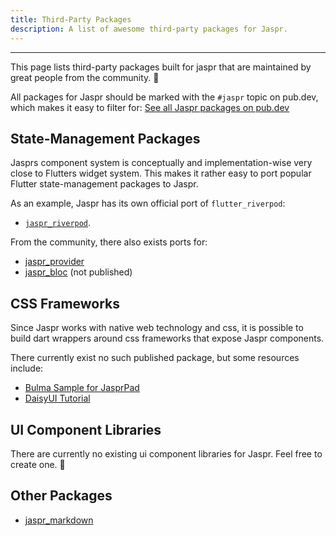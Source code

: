 ```yaml
---
title: Third-Party Packages
description: A list of awesome third-party packages for Jaspr.
---
```


---

This page lists third-party packages built for jaspr that are maintained by great people 
from the community. 💙

All packages for Jaspr should be marked with the `#jaspr` topic on pub.dev, which makes it easy to filter for:
[See all Jaspr packages on pub.dev](https://pub.dev/packages?q=topic%3Ajaspr)

## State-Management Packages

Jasprs component system is conceptually and implementation-wise very close to Flutters 
widget system. This makes it rather easy to port popular Flutter state-management packages to Jaspr.

As an example, Jaspr has its own official port of `flutter_riverpod`:

- [`jaspr_riverpod`](/eco/riverpod).

From the community, there also exists ports for:

- [jaspr_provider](https://pub.dev/packages/jaspr_provider)
- [jaspr_bloc](https://github.com/f-person/jaspr_bloc) (not published)

## CSS Frameworks

Since Jaspr works with native web technology and css, it is possible to build dart wrappers around
css frameworks that expose Jaspr components.

There currently exist no such published package, but some resources include:

- [Bulma Sample for JasprPad](https://playground.jaspr.site/?sample=bulma)
- [DaisyUI Tutorial](https://dinkomarinac.dev/styling-your-dart-jaspr-website-with-tailwind-css-and-daisyui)

## UI Component Libraries

There are currently no existing ui component libraries for Jaspr. Feel free to create one. 💙

## Other Packages

- [jaspr_markdown](https://pub.dev/packages/jaspr_markdown)
